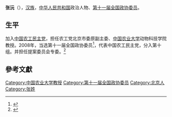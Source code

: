 '''张沅'''（{{bd|1943年||}}），[[汉族|汉族]]，[[中华人民共和国|中华人民共和国]]政治人物、[[第十一届全国政协委员|第十一届全国政协委员]]。

==生平==
加入[[中国农工民主党|中国农工民主党]]，担任农工党北京市委原副主委、[[中国农业大学|中国农业大学]]动物科技学院教授。2008年，当选第十一届全国政协委员<ref>{{cite news|title=第十一届全国政协委员名单|url=http://www.indaa.com.cn/zt/2009qglh/zxzs/200903/t20090303_127573.html|accessdate=2013-04-09|newspaper=新华社北京1月25日电 中国人民政治协商会议第十一届全国委员会委员名单(共2237人，2008年1月25日政协第十届全国委员会常务委员会第二十次会议通过)|date=2008年1月25日|deadurl=yes|archiveurl=https://web.archive.org/web/20130928014403/http://www.indaa.com.cn/zt/2009qglh/zxzs/200903/t20090303_127573.html|archivedate=2013年9月28日|df=}}</ref>，代表中国农工民主党，分入第十组。并担任提案委员会专委。<ref>{{cite news|title=全国政协信息-张沅|url=http://www.cppcc.gov.cn/CMS/wylibary/showJcwyxtInfoWylibary.action?tabJcwyxt.guid=11W0003480&wytype=wjwy|accessdate=2013-04-09|newspaper=全国政协委员会}}</ref>

==參考文獻==
{{reflist}}
{{中国政治人物小作品}}
{{Authority control}}
{{DEFAULTSORT:Z}}
[[Category:中国农业大学教授|Category:中国农业大学教授]]
[[Category:第十一届全国政协委员|Category:第十一届全国政协委员]]
[[Category:北京人|Category:北京人]]
[[Category:张姓|Category:张姓]]